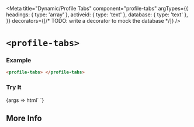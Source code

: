 


<Meta
  title="Dynamic/Profile Tabs"
  component="profile-tabs"
  argTypes={{
    headings: {
      type: 'array'
    },
    activeid: {
      type: 'text'
    },
    database: {
      type: 'text'
    },
  }}
  decorators={[/* TODO: write a decorator to mock the database */]}
/>

# `<profile-tabs>`

### Example

```html
<profile-tabs> </profile-tabs>
```

### Try It

<Canvas withSource="open" >
  <Story name="Fetching from the Database" component="profile-tabs" args={{
    database: '',
    headings: [
      ['First Tab', 'Tab1', 'A maximum of two lines of text can go here. This is meant only as a brief introduction'],
      ['Second Tab', 'Tab2']
    ]
  }}>
    {args => html`
      <profile-tabs database="${args.database}" .headings="${args.headings}"> </profile-tabs>
    `}
  </Story>
  <ArgsTable story="Fetching from the Database"/>
</Canvas>

## More Info

<Description markdown={readme} />
